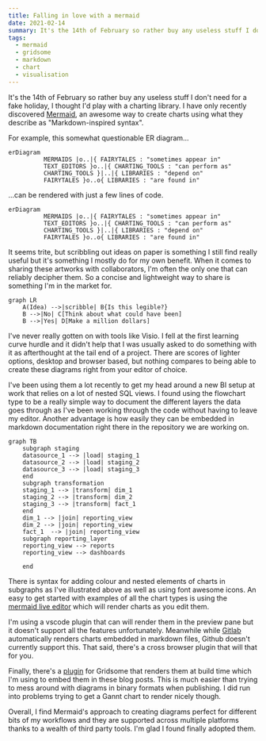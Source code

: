 ```yaml
---
title: Falling in love with a mermaid
date: 2021-02-14
summary: It's the 14th of February so rather buy any useless stuff I don't need for a fake holiday, I thought I'd play with a charting library.
tags:
  - mermaid
  - gridsome
  - markdown
  - chart
  - visualisation
---
```


It's the 14th of February so rather buy any useless stuff I don't need for a fake holiday, I thought I'd play with a charting library. I have only recently discovered [Mermaid](https://mermaid-js.github.io/mermaid/#/), an awesome way to create charts using what they describe as "Markdown-inspired syntax".

For example, this somewhat questionable ER diagram...

```mermaid
erDiagram
          MERMAIDS |o..|{ FAIRYTALES : "sometimes appear in"
          TEXT_EDITORS }o..|{ CHARTING_TOOLS : "can perform as"
          CHARTING_TOOLS }|..|{ LIBRARIES : "depend on"
          FAIRYTALES }o..o{ LIBRARIES : "are found in"
```

...can be rendered with just a few lines of code.

```
erDiagram
          MERMAIDS |o..|{ FAIRYTALES : "sometimes appear in"
          TEXT_EDITORS }o..|{ CHARTING_TOOLS : "can perform as"
          CHARTING_TOOLS }|..|{ LIBRARIES : "depend on"
          FAIRYTALES }o..o{ LIBRARIES : "are found in"
```

It seems trite, but scribbling out ideas on paper is something I still find really useful but it's something I mostly do for my own benefit. When it comes to sharing these artworks with collaborators, I'm often the only one that can reliably decipher them. So a concise and lightweight way to share is something I'm in the market for.

```mermaid
graph LR
    A(Idea) -->|scribble| B{Is this legible?}
    B -->|No| C[Think about what could have been]
    B -->|Yes| D[Make a million dollars]
```

I've never really gotten on with tools like Visio. I fell at the first learning curve hurdle and it didn't help that I was usually asked to do something with it as afterthought at the tail end of a project. There are scores of lighter options, desktop and browser based, but nothing compares to being able to create these diagrams right from your editor of choice.

I've been using them a lot recently to get my head around a new BI setup at work that relies on a lot of nested SQL views. I found using the flowchart type to be a really simple way to document the different layers the data goes through as I've been working through the code without having to leave my editor. Another advantage is how easily they can be embedded in markdown documentation right there in the repository we are working on.

```mermaid
graph TB
    subgraph staging
    datasource_1 --> |load| staging_1
    datasource_2 --> |load| staging_2
    datasource_3 --> |load| staging_3
    end
    subgraph transformation
    staging_1 --> |transform| dim_1
    staging_2 --> |transform| dim_2
    staging_3 --> |transform| fact_1
    end
    dim_1 --> |join| reporting_view
    dim_2 --> |join| reporting_view
    fact_1  --> |join| reporting_view
    subgraph reporting_layer
    reporting_view --> reports
    reporting_view --> dashboards

    end

```

There is syntax for adding colour and nested elements of charts in subgraphs as I've illustrated above as well as using font awesome icons. An easy to get started with examples of all the chart types is using the [mermaid live editor](https://mermaid-js.github.io/mermaid-live-editor/) which will render charts as you edit them.

I'm using a vscode plugin that can will render them in the preview pane but it doesn't support all the features unfortunately. Meanwhile while [Gitlab](https://docs.gitlab.com/ee/user/markdown.html#mermaid) automatically renders charts embedded in markdown files, Github doesn't currently support this. That said, there's a cross browser plugin that will that for you.

Finally, there's a [plugin](https://github.com/Braincoke/gridsome-plugin-remark-mermaid) for Gridsome that renders them at build time which I'm using to embed them in these blog posts. This is much easier than trying to mess around with diagrams in binary formats when publishing. I did run into problems trying to get a Gannt chart to render nicely though.

Overall, I find Mermaid's approach to creating diagrams perfect for different bits of my workflows and they are supported across multiple platforms thanks to a wealth of third party tools. I'm glad I found finally adopted them.
